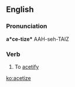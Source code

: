 ==English==

===Pronunciation===
'''a*ce-tize*'''
AAH-seh-TAIZ

===Verb===
{{en-verb|acetiz|ing}}

# {{rare}} To [[acetify]]

[[ko:acetize]]